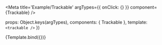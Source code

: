 
<Meta
  title='Example/Trackable'
  argTypes={{ onClick: {} }}
  component={Trackable}
/>

  props: Object.keys(argTypes),
  components: { Trackable },
  template: `<trackable />`
})

<Canvas>
  <Story name='Trackable'>{Template.bind({})}</Story>
</Canvas>

<ArgsTable of={Trackable} />
